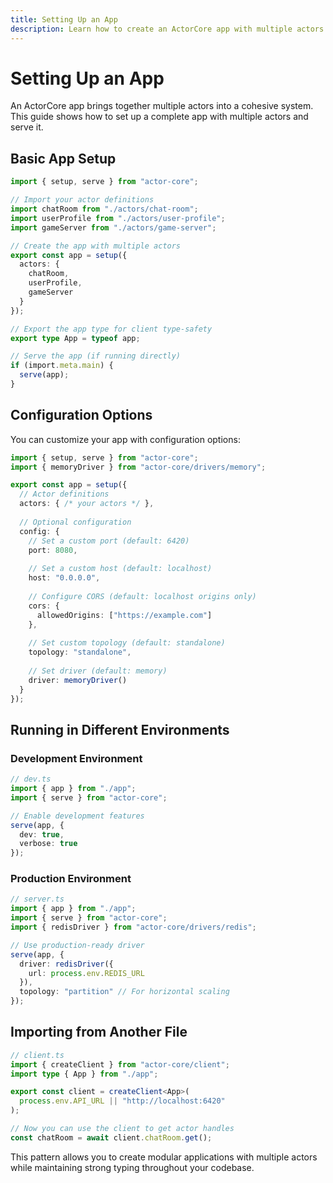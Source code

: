 ```yaml
---
title: Setting Up an App
description: Learn how to create an ActorCore app with multiple actors
---
```


# Setting Up an App

An ActorCore app brings together multiple actors into a cohesive system. This guide shows how to set up a complete app with multiple actors and serve it.

## Basic App Setup

```typescript
import { setup, serve } from "actor-core";

// Import your actor definitions
import chatRoom from "./actors/chat-room";
import userProfile from "./actors/user-profile";
import gameServer from "./actors/game-server";

// Create the app with multiple actors
export const app = setup({
  actors: {
    chatRoom,
    userProfile,
    gameServer
  }
});

// Export the app type for client type-safety
export type App = typeof app;

// Serve the app (if running directly)
if (import.meta.main) {
  serve(app);
}
```

## Configuration Options

You can customize your app with configuration options:

```typescript
import { setup, serve } from "actor-core";
import { memoryDriver } from "actor-core/drivers/memory";

export const app = setup({
  // Actor definitions
  actors: { /* your actors */ },
  
  // Optional configuration
  config: {
    // Set a custom port (default: 6420)
    port: 8080,
    
    // Set a custom host (default: localhost)
    host: "0.0.0.0",
    
    // Configure CORS (default: localhost origins only)
    cors: {
      allowedOrigins: ["https://example.com"]
    },
    
    // Set custom topology (default: standalone)
    topology: "standalone",
    
    // Set driver (default: memory)
    driver: memoryDriver()
  }
});
```

## Running in Different Environments

### Development Environment

```typescript
// dev.ts
import { app } from "./app";
import { serve } from "actor-core";

// Enable development features
serve(app, {
  dev: true,
  verbose: true
});
```

### Production Environment

```typescript
// server.ts
import { app } from "./app";
import { serve } from "actor-core";
import { redisDriver } from "actor-core/drivers/redis";

// Use production-ready driver
serve(app, {
  driver: redisDriver({
    url: process.env.REDIS_URL
  }),
  topology: "partition" // For horizontal scaling
});
```

## Importing from Another File

```typescript
// client.ts
import { createClient } from "actor-core/client";
import type { App } from "./app";

export const client = createClient<App>(
  process.env.API_URL || "http://localhost:6420"
);

// Now you can use the client to get actor handles
const chatRoom = await client.chatRoom.get();
```

This pattern allows you to create modular applications with multiple actors while maintaining strong typing throughout your codebase.